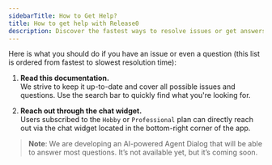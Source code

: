```yaml
---
sidebarTitle: How to Get Help?
title: How to get help with Release0
description: Discover the fastest ways to resolve issues or get answers to your questions using Release0 support options and documentation. Learn how to access help through the chat widget, community forums, and more.
---
```


Here is what you should do if you have an issue or even a question (this list is ordered from fastest to slowest resolution time):

1. **Read this documentation.**  
   We strive to keep it up-to-date and cover all possible issues and questions. Use the search bar to quickly find what you're looking for.

2. **Reach out through the chat widget.**  
   Users subscribed to the `Hobby` or `Professional` plan can directly reach out via the chat widget located in the bottom-right corner of the app.

> **Note**: We are developing an AI-powered Agent Dialog that will be able to answer most questions. It’s not available yet, but it’s coming soon.
